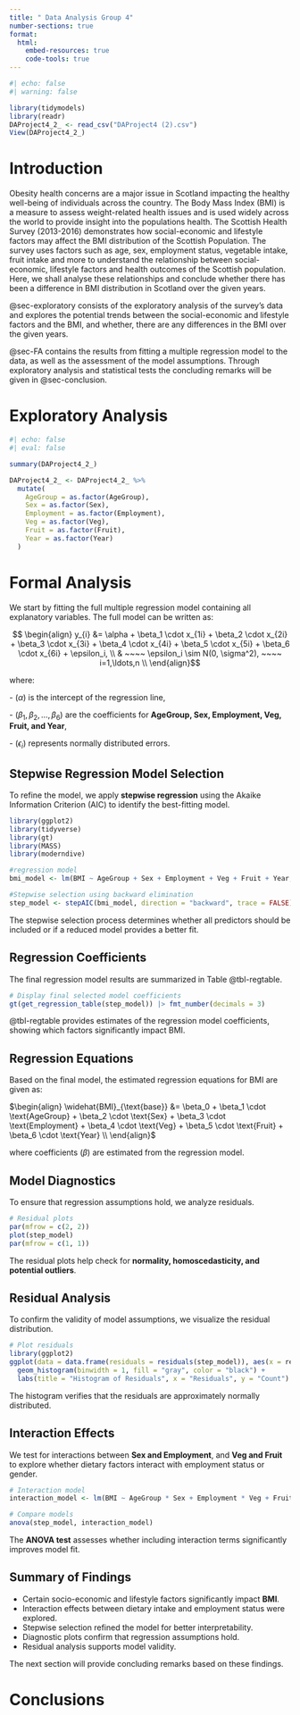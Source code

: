 ```yaml
---
title: " Data Analysis Group 4"
number-sections: true
format: 
  html:
    embed-resources: true
    code-tools: true
---
```


```r
#| echo: false
#| warning: false

library(tidymodels)
library(readr)
DAProject4_2_ <- read_csv("DAProject4 (2).csv")
View(DAProject4_2_)

```

# Introduction {#sec-intro}

Obesity health concerns are a major issue in Scotland impacting the healthy well-being of individuals across the country. The Body Mass Index (BMI) is a measure to assess weight-related health issues and is used widely across the world to provide insight into the populations health. The Scottish Health Survey (2013-2016) demonstrates how social-economic and lifestyle factors may affect the BMI distribution of the Scottish Population. The survey uses factors such as age, sex, employment status, vegetable intake, fruit intake and more to understand the relationship between social-economic, lifestyle factors and health outcomes of the Scottish population. Here, we shall analyse these relationships and conclude whether there has been a difference in BMI distribution in Scotland over the given years.

@sec-exploratory consists of the exploratory analysis of the survey's data and explores the potential trends between the social-economic and lifestyle factors and the BMI, and whether, there are any differences in the BMI over the given years.

@sec-FA contains the results from fitting a multiple regression model to the data, as well as the assessment of the model assumptions. Through exploratory analysis and statistical tests the concluding remarks will be given in @sec-conclusion.

# Exploratory Analysis {#sec-exploratory}

```r
#| echo: false
#| eval: false

summary(DAProject4_2_)

DAProject4_2_ <- DAProject4_2_ %>%
  mutate(
    AgeGroup = as.factor(AgeGroup),
    Sex = as.factor(Sex),
    Employment = as.factor(Employment),
    Veg = as.factor(Veg),
    Fruit = as.factor(Fruit),
    Year = as.factor(Year)
  )
```

# Formal Analysis {#sec-FA}

We start by fitting the full multiple regression model containing all explanatory variables. The full model can be written as:

$$ \begin{align}
y_{i} &= \alpha + \beta_1 \cdot x_{1i} + \beta_2 \cdot x_{2i} + \beta_3 \cdot x_{3i} + \beta_4 \cdot x_{4i} + \beta_5 \cdot x_{5i} + \beta_6 \cdot x_{6i} + \epsilon_i, \\
& ~~~~ \epsilon_i \sim N(0, \sigma^2), ~~~~ i=1,\ldots,n \\
\end{align}$$

where:

\- $(\alpha)$ is the intercept of the regression line,

\- $( \beta_1, \beta_2, …, \beta_6 )$ are the coefficients for **AgeGroup, Sex, Employment, Veg, Fruit, and Year**,

\- $( \epsilon_i )$ represents normally distributed errors.

## Stepwise Regression Model Selection

To refine the model, we apply **stepwise regression** using the Akaike Information Criterion (AIC) to identify the best-fitting model.

```r
library(ggplot2)
library(tidyverse)
library(gt)
library(MASS)
library(moderndive)

#regression model
bmi_model <- lm(BMI ~ AgeGroup + Sex + Employment + Veg + Fruit + Year, data = DAProject4_2_)

#Stepwise selection using backward elimination
step_model <- stepAIC(bmi_model, direction = "backward", trace = FALSE)
```

The stepwise selection process determines whether all predictors should be included or if a reduced model provides a better fit.

## Regression Coefficients

The final regression model results are summarized in Table @tbl-regtable.

```r
# Display final selected model coefficients
gt(get_regression_table(step_model)) |> fmt_number(decimals = 3)
```

@tbl-regtable provides estimates of the regression model coefficients, showing which factors significantly impact BMI.

## Regression Equations

Based on the final model, the estimated regression equations for BMI are given as:

$\begin{align} \widehat{BMI}_{\text{base}} &= \beta_0 + \beta_1 \cdot \text{AgeGroup} + \beta_2 \cdot \text{Sex} + \beta_3 \cdot \text{Employment} + \beta_4 \cdot \text{Veg} + \beta_5 \cdot \text{Fruit} + \beta_6 \cdot \text{Year} \\ \end{align}$

where coefficients $(\beta )$ are estimated from the regression model.

## Model Diagnostics

To ensure that regression assumptions hold, we analyze residuals.

```r
# Residual plots
par(mfrow = c(2, 2))
plot(step_model)
par(mfrow = c(1, 1))
```

The residual plots help check for **normality, homoscedasticity, and potential outliers**.

## Residual Analysis

To confirm the validity of model assumptions, we visualize the residual distribution.

```r
# Plot residuals
library(ggplot2)
ggplot(data = data.frame(residuals = residuals(step_model)), aes(x = residuals)) +
  geom_histogram(binwidth = 1, fill = "gray", color = "black") +
  labs(title = "Histogram of Residuals", x = "Residuals", y = "Count")
```

The histogram verifies that the residuals are approximately normally distributed.

## Interaction Effects

We test for interactions between **Sex and Employment**, and **Veg and Fruit** to explore whether dietary factors interact with employment status or gender.

```r
# Interaction model
interaction_model <- lm(BMI ~ AgeGroup * Sex + Employment * Veg + Fruit + Year, data = DAProject4_2_)

# Compare models
anova(step_model, interaction_model)
```

The **ANOVA test** assesses whether including interaction terms significantly improves model fit.

## Summary of Findings

-   Certain socio-economic and lifestyle factors significantly impact **BMI**.
-   Interaction effects between dietary intake and employment status were explored.
-   Stepwise selection refined the model for better interpretability.
-   Diagnostic plots confirm that regression assumptions hold.
-   Residual analysis supports model validity.

The next section will provide concluding remarks based on these findings.

# Conclusions {#sec-conclusion}
